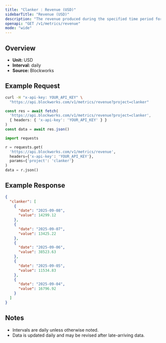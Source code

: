 ```yaml
---
title: "Clanker : Revenue (USD)"
sidebarTitle: "Revenue (USD)"
description: "The revenue produced during the specified time period for given project."
openapi: "GET /v1/metrics/revenue"
mode: "wide"
---
```


## Overview

- **Unit:** USD
- **Interval:** daily
- **Source:** Blockworks

## Example Request

<CodeGroup>

```bash cURL
curl -H "x-api-key: YOUR_API_KEY" \
  "https://api.blockworks.com/v1/metrics/revenue?project=clanker"
```

```typescript TypeScript
const res = await fetch(
  'https://api.blockworks.com/v1/metrics/revenue?project=clanker',
  { headers: { 'x-api-key': 'YOUR_API_KEY' } }
)
const data = await res.json()
```

```python Python
import requests

r = requests.get(
  'https://api.blockworks.com/v1/metrics/revenue',
  headers={'x-api-key': 'YOUR_API_KEY'},
  params={'project': 'clanker'}
)
data = r.json()
```

</CodeGroup>

## Example Response

```json
{
  "clanker": [
    {
      "date": "2025-09-08",
      "value": 14299.12
    },
    {
      "date": "2025-09-07",
      "value": 13425.22
    },
    {
      "date": "2025-09-06",
      "value": 38523.63
    },
    {
      "date": "2025-09-05",
      "value": 11534.83
    },
    {
      "date": "2025-09-04",
      "value": 16796.92
    }
  ]
}
```

## Notes
- Intervals are daily unless otherwise noted.
- Data is updated daily and may be revised after late-arriving data.
